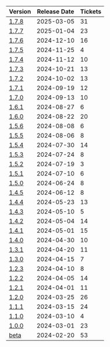 | Version                  | Release Date | Tickets |
| ------------------------ | ------------ | ------- |
| [1.7.8](changelog/1.7.8) | 2025-03-05   | 31      |
| [1.7.7](changelog/1.7.7) | 2025-01-04   | 23      |
| [1.7.6](changelog/1.7.6) | 2024-12-10   | 16      |
| [1.7.5](changelog/1.7.5) | 2024-11-25   | 4       |
| [1.7.4](changelog/1.7.4) | 2024-11-12   | 10      |
| [1.7.3](changelog/1.7.3) | 2024-10-21   | 13      |
| [1.7.2](changelog/1.7.2) | 2024-10-02   | 13      |
| [1.7.1](changelog/1.7.1) | 2024-09-19   | 12      |
| [1.7.0](changelog/1.7.0) | 2024-09-13   | 10      |
| [1.6.1](changelog/1.6.1) | 2024-08-27   | 6       |
| [1.6.0](changelog/1.6.0) | 2024-08-22   | 20      |
| [1.5.6](changelog/1.5.6) | 2024-08-08   | 6       |
| [1.5.5](changelog/1.5.5) | 2024-08-06   | 8       |
| [1.5.4](changelog/1.5.4) | 2024-07-30   | 14      |
| [1.5.3](changelog/1.5.3) | 2024-07-24   | 8       |
| [1.5.2](changelog/1.5.2) | 2024-07-19   | 3       |
| [1.5.1](changelog/1.5.1) | 2024-07-10   | 6       |
| [1.5.0](changelog/1.5.0) | 2024-06-24   | 8       |
| [1.4.5](changelog/1.4.5) | 2024-06-12   | 8       |
| [1.4.4](changelog/1.4.4) | 2024-05-23   | 13      |
| [1.4.3](changelog/1.4.3) | 2024-05-10   | 5       |
| [1.4.2](changelog/1.4.2) | 2024-05-04   | 14      |
| [1.4.1](changelog/1.4.1) | 2024-05-01   | 15      |
| [1.4.0](changelog/1.4.0) | 2024-04-30   | 10      |
| [1.3.1](changelog/1.3.1) | 2024-04-20   | 11      |
| [1.3.0](changelog/1.3.0) | 2024-04-15   | 7       |
| [1.2.3](changelog/1.2.3) | 2024-04-10   | 8       |
| [1.2.2](changelog/1.2.2) | 2024-04-05   | 14      |
| [1.2.1](changelog/1.2.1) | 2024-04-01   | 11      |
| [1.2.0](changelog/1.2.0) | 2024-03-25   | 26      |
| [1.1.1](changelog/1.1.1) | 2024-03-15   | 24      |
| [1.1.0](changelog/1.1.0) | 2024-03-10   | 4       |
| [1.0.0](changelog/1.0.0) | 2024-03-01   | 23      |
| [beta](changelog/beta)   | 2024-02-20   | 53      |
